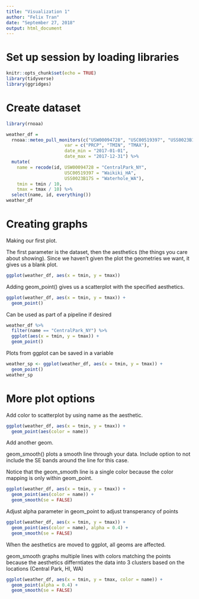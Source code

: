 ```yaml
---
title: "Visualization 1"
author: "Felix Tran"
date: "September 27, 2018"
output: html_document
---
```


# Set up session by loading libraries
```r
knitr::opts_chunk$set(echo = TRUE)
library(tidyverse)
library(ggridges)
```

# Create dataset
```r
library(rnoaa)

weather_df = 
  rnoaa::meteo_pull_monitors(c("USW00094728", "USC00519397", "USS0023B17S"),
                      var = c("PRCP", "TMIN", "TMAX"), 
                      date_min = "2017-01-01",
                      date_max = "2017-12-31") %>%
  mutate(
    name = recode(id, USW00094728 = "CentralPark_NY", 
                      USC00519397 = "Waikiki_HA",
                      USS0023B17S = "Waterhole_WA"),
    tmin = tmin / 10,
    tmax = tmax / 10) %>%
  select(name, id, everything())
weather_df
```

# Creating graphs

Making our first plot.

The first parameter is the dataset, then the aesthetics 
(the things you care about showing). Since we haven't given
the plot the geometries we want, it gives us a blank plot.
```r
ggplot(weather_df, aes(x = tmin, y = tmax))
```

Adding geom_point() gives us a scatterplot with the specified aesthetics.
```r
ggplot(weather_df, aes(x = tmin, y = tmax)) +
  geom_point()
```

Can be used as part of a pipeline if desired
```r
weather_df %>% 
  filter(name == "CentralPark_NY") %>% 
  ggplot(aes(x = tmin, y = tmax)) +
  geom_point()
```

Plots from ggplot can be saved in a variable
```r
weather_sp <- ggplot(weather_df, aes(x = tmin, y = tmax)) +
  geom_point()
weather_sp
```

# More plot options
Add color to scatterplot by using name as the aesthetic.
```r
ggplot(weather_df, aes(x = tmin, y = tmax)) +
  geom_point(aes(color = name))
```

Add another geom.

geom_smooth() plots a smooth line through your data. Include option to 
not include the SE bands around the line for this case.

Notice that the geom_smooth line is a single color because the color mapping
is only within geom_point.
```r
ggplot(weather_df, aes(x = tmin, y = tmax)) +
  geom_point(aes(color = name)) +
  geom_smooth(se = FALSE)
```

Adjust alpha parameter in geom_point to adjust transperancy of points
```r
ggplot(weather_df, aes(x = tmin, y = tmax)) +
  geom_point(aes(color = name), alpha = 0.4) +
  geom_smooth(se = FALSE)
```

When the aesthetics are moved to ggplot, all geoms are affected. 

geom_smooth graphs multiple lines with colors matching the points because the 
aesthetics differntiates the data into 3 clusters based on the locations 
(Central Park, HI, WA)
```r
ggplot(weather_df, aes(x = tmin, y = tmax, color = name)) +
  geom_point(alpha = 0.4) +
  geom_smooth(se = FALSE)
```






